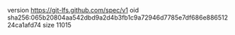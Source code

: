 version https://git-lfs.github.com/spec/v1
oid sha256:065b20804aa542dbd9a2d4b3fb1c9a72946d7785e7df686e88651224ca1afd74
size 11015
